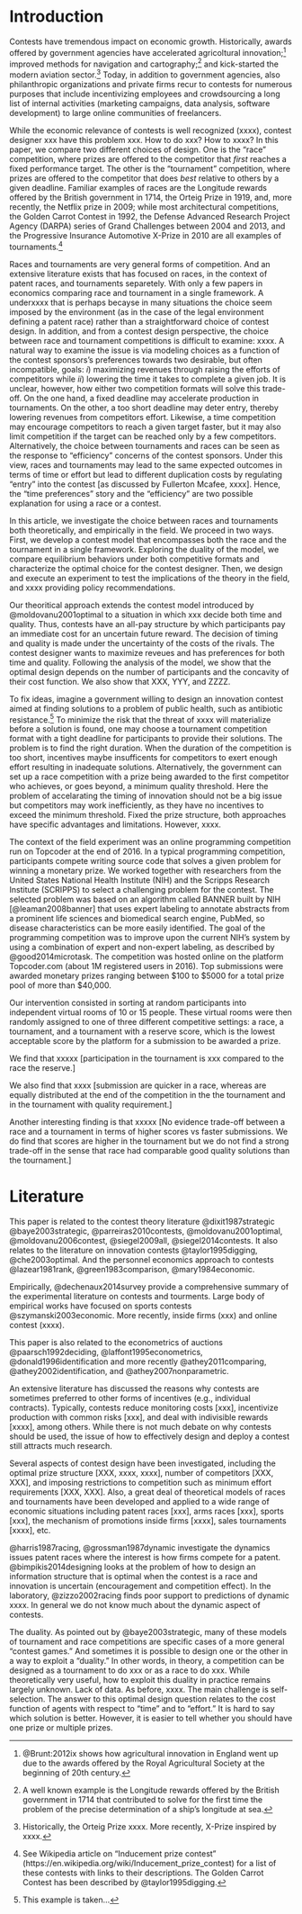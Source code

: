 Introduction
============

Contests have tremendous impact on economic growth. Historically, awards offered by government agencies have accelerated agricoltural innovation;^[@Brunt:2012ix shows how agricultural innovation in England went up due to the awards offered by the Royal Agricultural Society at the beginning of 20th century.] improved methods for navigation and cartography;^[A well known example is the Longitude rewards offered by the British government in 1714 that contributed to solve for the first time the problem of the precise determination of a ship's longitude at sea.] and kick-started the modern aviation sector.^[Historically, the Orteig Prize xxxx. More recently, X-Prize inspired by xxxx.] Today, in addition to government agencies, also philanthropic organizations and private firms recur to contests for numerous purposes that include incentivizing employees and crowdsourcing a long list of internal activities (marketing campaigns, data analysis, software development) to large online communities of freelancers.

While the economic relevance of contests is well recognized (xxxx), contest designer xxx have this problem xxx. How to do xxx? How to xxxx? In this paper, we compare two different choices of design. One is the "race" competition,  where prizes are offered to the competitor that _first_ reaches a fixed performance target. The other is the "tournament" competition, where prizes are offered to the competitor that does _best_ relative to others by a given deadline. Familiar examples of races are the Longitude rewards offered by the British government in 1714, the Orteig Prize in 1919, and, more recently, the Netflix prize in 2009; while most architectural competitions, the Golden Carrot Contest in 1992, the Defense Advanced Research Project Agency (DARPA) series of Grand Challenges between 2004 and 2013, and the Progressive Insurance Automotive X-Prize in 2010 are all examples of tournaments.^[See Wikipedia article on "Inducement prize contest" (https://en.wikipedia.org/wiki/Inducement_prize_contest) for a list of these contests with links to their descriptions. The Golden Carrot Contest has been described by @taylor1995digging.]

Races and tournaments are very general forms of competition. And an extensive literature exists that has focused on races, in the context of patent races, and tournaments separetely. With only a few papers in economics comparing race and tournament in a single framework. A underxxxx that is perhaps becayse in many situations the choice seem imposed by the environment (as in the case of the legal environment defining a patent race) rather than a straightforward choice of contest design. In addition, and from a contest design perspective, the choice between race and tournament competitions is difficult to examine: xxxx. A natural way to examine the issue is via modeling choices as a function of the contest sponsors's preferences towards two desirable, but often incompatible, goals: $i$) maximizing revenues through raising the efforts of competitors while $ii$) lowering the time it takes to complete a given job. It is unclear, however, how either two competition formats will solve this trade-off. On the one hand, a fixed deadline may accelerate production in tournaments. On the other, a too short deadline may deter entry, thereby lowering revenues from competitors effort. Likewise, a time competition may encourage competitors to reach a given target faster, but it may also limit competition if the target can be reached only by a few competitors. Alternatively, the choice between tournaments and races can be seen as the response to "efficiency" concerns of the contest sponsors. Under this view, races and tournaments may lead to the same expected outcomes in terms of time or effort but lead to different duplication costs by regulating "entry" into the contest [as discussed by Fullerton Mcafee, xxxx]. Hence, the "time preferences" story and the "efficiency" are two possible explanation for using a race or a contest. 


In this article, we investigate the choice between races and tournaments both theoretically, and empirically in the field.  We proceed in two ways. First, we develop a contest model that encompasses both the race and the tournament in a single framework. Exploring the duality of the model, we compare equilibrium behaviors under both competitive formats and characterize the optimal choice for the contest designer. Then, we design and execute an experiment to test the implications of the theory in the field, and xxxx  providing policy recommendations. 

Our theoritical approach extends the contest model introduced by @moldovanu2001optimal to a situation in which xxx decide both time and quality. Thus, contests have an all-pay structure by which participants pay an immediate cost for an uncertain future reward. The decision of timing and quality is made under the uncertainty of the costs of the rivals. The contest designer wants to maximize reveues and has preferences for both time and quality. Following the analysis of the model, we show that the optimal design depends on the number of participants and the concavity of their cost function.  We also show that XXX, YYY, and ZZZZ. 


To fix ideas, imagine a government willing to design an innovation contest aimed at finding solutions to a problem of public health, such as antibiotic resistance.^[This example is taken...] To minimize the risk that the threat of xxxx will materialize before a solution is found, one may choose a tournament competition format with a tight deadline for participants to provide their solutions. The problem is to find the right duration. When the duration of the competition is too short, incentives maybe insufficents for competitors to exert enough effort resulting in inadequate solutions. Alternatively, the government can set up a race competition with a prize being awarded to the first competitor who achieves, or goes beyond, a minimum quality threshold. Here the problem of accelarating the timing of innovation should not be a big issue but competitors may work inefficiently, as they have no incentives to exceed the minimum threshold.  Fixed the prize structure, both approaches have specific advantages and limitations. However, xxxx. 


The context of the field experiment was an online programming competition run on Topcoder at the end of 2016. In a typical programming competition, participants compete writing source code that solves a given problem for winning a monetary prize. We worked together with researchers from the United States National Health Institute (NIH) and the Scripps Research Institute (SCRIPPS) to select a challenging problem for the contest. The selected problem was based on an algorithm called BANNER built by NIH [@leaman2008banner] that uses expert labeling to annotate abstracts from a prominent life sciences and biomedical search engine, PubMed, so disease characteristics can be more easily identified. The goal of the programming competition was to improve upon the current NIH's system by using a combination of expert and non-expert labeling, as described by @good2014microtask. The competition was hosted online on the platform Topcoder.com (about 1M registered users in 2016). Top submissions were awarded monetary prizes ranging between $100 to $5000 for a total prize pool of more than $40,000.

Our intervention consisted in sorting at random participants into independent virtual rooms of 10 or 15 people. These virtual rooms were then randomly assigned to one of three different competitive settings: a race, a tournament, and a tournament with a reserve score, which is the lowest acceptable score by the platform for a submission to be awarded a prize. 

We find that xxxxx [participation in the tournament is xxx compared to the race the reserve.]
 
We also find that xxxx [submission are quicker in a race, whereas are equally distributed at the end of the competition in the the tournament and in the tournament with quality requirement.]

Another interesting finding is that xxxxx [No evidence trade-off between a race and a tournament in terms of higher scores vs faster submissions. We do find that scores are higher in the tournament but we do not find a strong trade-off in the sense that race had comparable good quality solutions than the tournament.]

Literature
===========



This paper is related to the contest theory literature
@dixit1987strategic @baye2003strategic, @parreiras2010contests,
@moldovanu2001optimal, @moldovanu2006contest, @siegel2009all,
@siegel2014contests. It also relates to the literature on innovation
contests @taylor1995digging, @che2003optimal. And the personnel
economics approach to contests @lazear1981rank, @green1983comparison,
@mary1984economic.

Empirically, @dechenaux2014survey provide a comprehensive summary of the
experimental literature on contests and tourments. Large body of
empirical works have focused on sports contests @szymanski2003economic.
More recently, inside firms (xxx) and online contest (xxxx).

This paper is also related to the econometrics of auctions
@paarsch1992deciding, @laffont1995econometrics,
@donald1996identification and more recently @athey2011comparing,
@athey2002identification, and @athey2007nonparametric.


An extensive literature has discussed the reasons why contests are sometimes preferred to other forms of incentives (e.g., individual contracts). Typically, contests reduce monitoring costs [xxx], incentivize production with common risks [xxx], and deal with indivisible rewards [xxxx], among others. While there is not much debate on why contests should be used, the issue of how to effectively design and deploy a contest still attracts much research. 

Several aspects of contest design have been investigated, including the optimal prize structure [XXX, xxxx, xxxx], number of competitors [XXX, XXX], and imposing restrictions to competition such as minimum effort requirements [XXX, XXX]. Also, a great deal of theoretical models of races and tournaments have been developed and applied to a wide range of economic situations including patent races [xxx], arms races [xxx], sports [xxx], the mechanism of promotions inside firms [xxxx], sales tournaments [xxxx], etc.

@harris1987racing, @grossman1987dynamic investigate the dynamics issues patent races where the interest is how firms compete for a patent. @bimpikis2014designing looks at the problem of how to design an information structure that is optimal when the contest is a race and innovation is uncertain (encouragement and competition effect). In the laboratory, @zizzo2002racing finds poor support to predictions of dynamic xxxx. In general we do not know much about the dynamic aspect of contests. 

The duality. As pointed out by @baye2003strategic, many of these models of  tournament and  race competitions are specific cases of a more general "contest games." And sometimes it is possible to design one or the other in a way to exploit a "duality." In other words, in theory, a competition can be designed as a tournament to do xxx or as a race to do xxx. While theoretically very useful, how to exploit this duality in practice  remains largely unknown. Lack of data. As before, xxxx. The main challenge is self-selection.   The answer to this optimal design question relates to the cost function of agents with respect to "time" and to "effort." It is hard to say which solution is better. However, it is easier to tell whether you should have one prize or multiple prizes. 


<!-- Part of the literature has been focused on the issue of economic efficiency [xxxx]. A typical finding is that contests may lead to over-expenditure of effort with participants exerting more effort than the value of the prize. This problem happens when the contest designer does not capture the entire aggregate efforts which exceeds the value of the prize. When participants have heterogeneous preferences an additional problem is that of a misallocation of the prize [xxxx]. Both isses  [we do not care.]  -->


<!-- 
By this perspective, we are able to show that races cannot be justified simply by the goal of maximizing average effort. And the reason is intuitive. A race awards a prize to first to hit a particular target. Those who will judge the target to hard to achieve will not join the competition and will drop out. On the contrary,  those who are able to achieve the target at low costs will not try to exceed the target. As a result, the race is comparable to a competition with fixed "entry costs" or a fixed entry requirement, where agents will decide to either enter and pay a fixed prize, or stay out of the competition. Then, the possible gains in terms of expected revenues from a race are limited to those who would enter the competition and would exert less effort that that required to hit the target. These potential benefits can be obtained under a tournament as well by imposing a a fixed requirement to be eligible for prizes. So, races are not chosen to maximize expected effort of competitors, at least, in the traditional "auction-theoretical" sense. 
 -->


<!-- 
In a tournament, this type of preferences can be satisfied by fixing a deadline. Say time within which competitors are asked to provide their efforts. However, assuming competitors have costs from making less time in performing a task and there complementarities in costs, increasing the deadline in a tournament is similar to raising the marginal cost for everyone, which might not be an optimal solution. In a race, by contrast, increasing the deadline will affect entry but, conditional on entry, the time to complete the task will always be less than the deadline. Which means that those with low costs will be mostly affected by the deadline, whereas xxxx.  Which may be a superior choice than the tournament.
 -->


